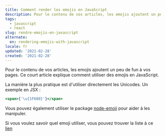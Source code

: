 ```yaml
---
title: Comment render les emojis en JavaScript
description: Pour le contenu de vos articles, les emojis ajoutent un peu de fun à vos pages. Ce court article explique comment utiliser des emojis en JavaScript.
tags:
  - javascript
  - react
slug: rendre-emojis-en-javascript
alternate:
  en: rendering-emojis-with-javascript
locale: fr
updated: '2021-02-28'
created: '2021-02-28'
---
```


Pour le contenu de vos articles, les emojis ajoutent un peu de fun à vos pages. Ce court article explique comment utiliser des emojis en JavaScript.

La manière la plus pratique est d'utiliser directement les Unicodes. Un exemple en JSX :

```jsx
<span>{'\u{1F680}'}</span>
```

Vous pouvez également utiliser le package [node-emoji](https://www.npmjs.com/package/node-emoji) pour aider à les manipuler.

Si vous voulez savoir quel emoji utiliser, vous pouvez trouver la liste à ce [lien](https://unicode.org/emoji/charts/full-emoji-list.html)
